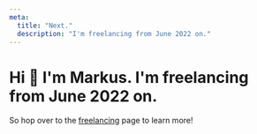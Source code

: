 ```yaml
---
meta:
  title: "Next."
  description: "I'm freelancing from June 2022 on."
---
```


# Hi 👋 I'm Markus. I'm freelancing from June 2022 on.

So hop over to the [freelancing](/freelance) page to learn more!
